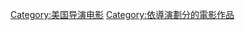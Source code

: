 {{Cat more|贾德·阿帕托}}

{{DEFAULTSORT:Apatow, Judd}}
[[Category:美国导演电影|Category:美国导演电影]]
[[Category:依導演劃分的電影作品|Category:依導演劃分的電影作品]]